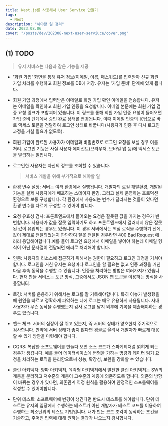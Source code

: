 ```yaml
---
title: Nest.js를 사용해서 User Service 만들기
tags:
  - Nest
description: "해야할 일 정리"
date: 2023.08.06
cover: "/posts/dev/202308-next-user-serviuce/cover.png"
---
```


## (1) TODO

> 유저 서비스는 다음과 같은 기능을 제공

- '회원 가입' 화면을 통해 유저 정보(이메일, 이름, 패스워드)를 입력받아 신규 회원 가입 처리를 수행하고 회원 정보를 DB에 저장. 유저는 '가입 준비' 단계에 있게 됩니다.
- 회원 가입 과정에서 입력받은 이메일로 회원 가입 확인 이메일을 전송합니다. 유저는 이메일을 확인하고 회원 가입 인증을 요청합니다. 이메일 본문에는 회원 가입 검증 요청 링크가 포함괴어 있습니다. 이 링크를 통해 회원 가입 인증 요청이 들어오면 가입 준비 단계에서 승인 완료 상태롤 변경됩니다. 이때 이메일 인증의 응답으로 바로 액세스 토큰을 전달하여 로그인 상태로 바꿉니다(사용자가 인증 후 다시 로그인 과정을 거칠 필요가 없도록).
- 회원 가입이 완료된 사용자가 이메일과 비밀번호로 로그인 요청을 보낼 경우 이를 처리. 로그인 기능은 사실 사용자 에이전트(브라우저, 모바일 앱 등)에 액세스 토큰을 발급하는 일입니다.
- 로그인한 사용자는 자신의 정보를 조회할 수 있습니다.

  > 서비스 개발을 위해 부가적으로 해야할 일

- 환경 변수 설정: 서버는 여러 환경에서 실행됩니다. 개발자의 로컬 개발환경, 개발된 기능을 실제 사용자에게 배포하는 스테이지 환경, 그리고 실제 운영하는 프로덕션 환경으로 보통 구성합니다. 각 환경에서 사용되는 변수가 달라지는 것들이 있다면 환경 변수를 다르게 구성할 수 있어야 합니다.
- 요청 유효성 검사: 프론트엔드에서 들어오는 요청은 잘못된 값을 가지는 경우가 빈번합니다. 사용자가 값을 잘못 입력하기도 하고 프론트엔드에서 걸러지지 않은 잘못된 값이 유입되는 경우도 있습니다. 이 경우 서버에서는 핵심 로직을 수행하기 전에, 값이 제대로 전달되었는지 판단하여 잘못 전달된 경우라면 400 Bad Request 에러러 응답해야합니다.예를 들어 로그인 요청에서 이메일을 넣어야 하는데 이메일 형식이 아닌 문자열이 전달되면 에러로 처리해야 합니다.
- 인증: 사용자의 리소스에 접근하기 위해서는 권한이 필요하고 로그인 과정을 거쳐야합니다. 로그인을 거친 유저는 요청마다 로그인을 할 필요는 없고 인증 과정을 거친 다음 후속 동작을 수행할 수 있습니다. 인증을 처리하는 방법은 여러가지가 있습니다. 현재 만들 서비스는 토큰 방식, 그중에서도 JSON 웹 토큰을 이용하는 방식을 사용합니다.
- 로깅: 서버를 운용하기 위해서는 로그를 잘 기록해야합니다. 특히 이슈가 발생했을 때 원인을 빠르고 정확하게 파악하는 데에 로그는 매우 유용하게 사용됩니다. 사내 사용자가 무슨 동작을 수행했는지 감사 로그를 남겨 외부에 기록을 제출해야하는 경우도 있습니다.
- 헬스 체크: 서버의 심장이 잘 뛰고 있는지, 즉 서버의 상태가 양호한지 주기적으로 검사합니다. 만약에 서버 상태가 좋지 않다면 경골르 울려서 개발자가 빠르게 대응할 수 있게 방안을 마련해야 합니다.
- CQRS: 복잡한 소프트웨어를 만들다 보면 소스 코드가 스파게티처럼 얽히게 되는 경우가 생깁니다. 예를 들어 데이터베이스에 변형을 가하는 명령과 데이터 읽기 요청을 처리하는 로직을 분리함으로써 성능, 확장성, 보완을 강화할 수 있습니다.
- 클린 아키텍처: 양파 아키텍처, 육각형 아키텍처에서 발전한 클린 아키텍처는 SW의 계층을 분리하고 저수준의 계층이 고수준의 계층에 의존하도록 합니다. 의존의 방향이 바뀌는 경우가 있다면, 의존관계 역정 원칙을 활용하여 안정적인 소프틀웨어를 작성할 수 있어야합니다.
- 단위 테스트: 소프트웨어에 변경이 생긴다면 반드시 테스트를 해야합니다. 단위 테스트는 유저의 입장에서 수행하는 테스트가 아닌 개발자가 테스트 코드를 이용하여 수행하는 최소단위의 테스트 기법입니다. 내가 만든 코드 조각이 동작하는 조건을 기술하고, 주어진 입력에 대해 원하는 결과가 나오느지 검사합니다.
